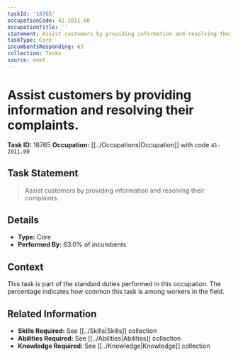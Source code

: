 ```yaml
---
taskId: '18765'
occupationCode: 41-2011.00
occupationTitle: ''
statement: Assist customers by providing information and resolving their complaints.
taskType: Core
incumbentsResponding: 63
collection: Tasks
source: onet
---
```

# Assist customers by providing information and resolving their complaints.

**Task ID:** 18765
**Occupation:** [[../Occupations|Occupation]] with code `41-2011.00`

## Task Statement

> Assist customers by providing information and resolving their complaints.

## Details

- **Type:** Core
- **Performed By:** 63.0% of incumbents

## Context

This task is part of the standard duties performed in this occupation. The percentage indicates how common this task is among workers in the field.

## Related Information

- **Skills Required:** See [[../Skills|Skills]] collection
- **Abilities Required:** See [[../Abilities|Abilities]] collection
- **Knowledge Required:** See [[../Knowledge|Knowledge]] collection
